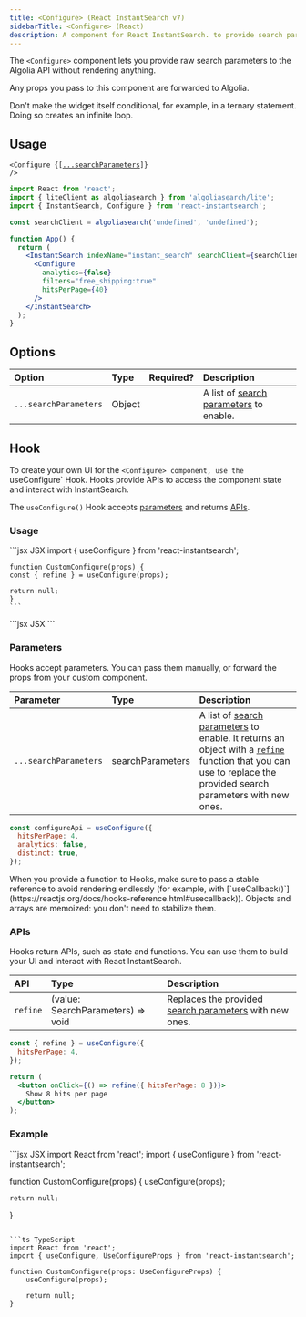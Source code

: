 ```yaml
---
title: <Configure> (React InstantSearch v7)
sidebarTitle: <Configure> (React)
description: A component for React InstantSearch. to provide search parameters to Algolia.
---
```


The `<Configure>` component lets you provide raw search parameters to the Algolia API without rendering anything.

Any props you pass to this component are forwarded to Algolia.

<Note>
    Don't make the widget itself conditional, for example, in a ternary statement.
    Doing so creates an infinite loop.
</Note>

## Usage

<code>&lt;Configure {[<a href="#options">...searchParameters</a>]} /&gt;</code>

```jsx JSX
import React from 'react';
import { liteClient as algoliasearch } from 'algoliasearch/lite';
import { InstantSearch, Configure } from 'react-instantsearch';

const searchClient = algoliasearch('undefined', 'undefined');

function App() {
  return (
    <InstantSearch indexName="instant_search" searchClient={searchClient}>
      <Configure
        analytics={false}
        filters="free_shipping:true"
        hitsPerPage={40}
      />
    </InstantSearch>
  );
}
```

<CardGroup cols={4}>
    <Card title="Live example" icon="eye" href="https://instantsearchjs.netlify.app/stories/?path=/story/basics-configure--force-1-hit-per-page" horizontal="true" />
</CardGroup>

## Options

| Option | Type | Required? | Description |
| :----- | :--- | --------- | :---------- |
| `...searchParameters` | Object | <center><Icon icon="check" /></center> | A list of [search parameters](/api-reference/search-api-parameters/) to enable. |

## Hook

To create your own UI for the `<Configure> component, use the `useConfigure` Hook.
Hooks provide APIs to access the component state and interact with InstantSearch.

The `useConfigure()` Hook accepts [parameters](#parameters) and returns [APIs](#apis).

### Usage

<Steps>
  <Step title="Create your React component">
    ```jsx JSX
    import { useConfigure } from 'react-instantsearch';

    function CustomConfigure(props) {
    const { refine } = useConfigure(props);

    return null;
    }
    ```
  </Step>
  <Step title="Render the widget">
    ```jsx JSX
    <CustomConfigure {...searchParameters} />
    ```
  </Step>
</Steps>

### Parameters

Hooks accept parameters.
You can pass them manually, or forward the props from your custom component.

| Parameter | Type | Description |
| :-------- | :--- | :---------- |
| `...searchParameters` | searchParameters | A list of [search parameters](/api-reference/search-api-parameters/) to enable. It returns an object with a [`refine`](#apis) function that you can use to replace the provided search parameters with new ones. |

```js JavaScript
const configureApi = useConfigure({
  hitsPerPage: 4,
  analytics: false,
  distinct: true,
});
```

<Note>
    When you provide a function to Hooks, make sure to pass a stable reference to avoid rendering endlessly
    (for example, with [`useCallback()`](https://reactjs.org/docs/hooks-reference.html#usecallback)).
    Objects and arrays are memoized: you don't need to stabilize them.
</Note>

### APIs

Hooks return APIs, such as state and functions.
You can use them to build your UI and interact with React InstantSearch.

| API | Type | Description |
| :-------- | :--- | :---------- |
| `refine` | (value: SearchParameters) => void | Replaces the provided [search parameters](/api-reference/search-api-parameters/) with new ones. |

```jsx JSX
const { refine } = useConfigure({
  hitsPerPage: 4,
});

return (
  <button onClick={() => refine({ hitsPerPage: 8 })}>
    Show 8 hits per page
  </button>
);
```

### Example

<CodeGroup>
```jsx JSX
import React from 'react';
import { useConfigure } from 'react-instantsearch';

function CustomConfigure(props) {
    useConfigure(props);

    return null;
}
```

```ts TypeScript
import React from 'react';
import { useConfigure, UseConfigureProps } from 'react-instantsearch';

function CustomConfigure(props: UseConfigureProps) {
    useConfigure(props);

    return null;
}
```
</CodeGroup>